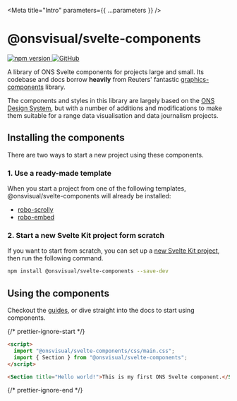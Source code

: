 
<Meta title="Intro" parameters={{ ...parameters }} />

# @onsvisual/svelte-components

<p>
  <a href="https://www.npmjs.com/package/@onsvisual/svelte-components">
    <img
      src="https://badge.fury.io/js/@onsvisual%2Fsvelte-components.svg"
      alt="npm version"
      style={{ display: "inline-block", margin: "0 5px 0 0" }}
    />
  </a>
  <a href="https://github.com/onsvisual/svelte-components">
    <img
      src="https://badgen.net/badge/icon/GitHub?icon=github&label"
      alt="GitHub"
      style={{ display: "inline-block", margin: "0 5px 0 0" }}
    />
  </a>
</p>

A library of ONS Svelte components for projects large and small. Its codebase and docs borrow **heavily** from Reuters' fantastic [graphics-components](https://github.com/reuters-graphics/graphics-components) library.

The components and styles in this library are largely based on the [ONS Design System](https://service-manual.ons.gov.uk/design-system/), but with a number of additions and modifications to make them suitable for a range data visualisation and data journalism projects.

## Installing the components

There are two ways to start a new project using these components.

### 1. Use a ready-made template

When you start a project from one of the following templates, @onsvisual/svelte-components will already be installed:

- [robo-scrolly](https://github.com/ONSvisual/robo-scrolly)
- [robo-embed](https://github.com/ONSvisual/robo-embed)

### 2. Start a new Svelte Kit project form scratch

If you want to start from scratch, you can set up a [new Svelte Kit project](https://kit.svelte.dev/docs/creating-a-project), then run the following command.

```bash
npm install @onsvisual/svelte-components --save-dev
```

## Using the components

Checkout the [guides](?path=/docs/guides-using-these-docs--page), or dive straight into the docs to start using components.

{/* prettier-ignore-start */}
```html
<script>
  import "@onsvisual/svelte-components/css/main.css";
  import { Section } from "@onsvisual/svelte-components";
</script>

<Section title="Hello world!">This is my first ONS Svelte component.</Section>
```
{/* prettier-ignore-end */}
